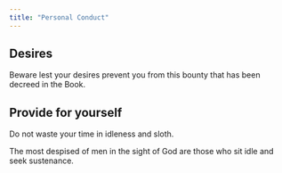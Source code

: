 ```yaml
---
title: "Personal Conduct"
---
```


## Desires

Beware lest your desires prevent you from this bounty that has been decreed in the Book.

## Provide for yourself

Do not waste your time in idleness and sloth.

The most despised of men in the sight of God are those who sit idle and seek sustenance.
